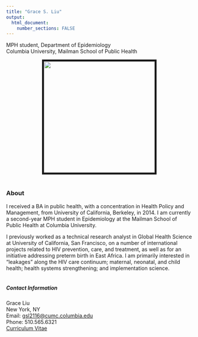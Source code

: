 ```yaml
---
title: "Grace S. Liu"
output: 
  html_document:
    number_sections: FALSE
---
```

MPH student, Department of Epidemiology  
Columbia University, Mailman School of Public Health  

<img src = "images/PLACEHOLDER" 
  style="width:300px; display: block; margin-left: auto; margin-right: auto; border: 5px solid">
<br>

### About
I received a BA in public health, with a concentration in Health Policy and Management, from University of California, Berkeley, in 2014. I am currently a second-year MPH student in Epidemiology at the Mailman School of Public Health at Columbia University.  

I previously worked as a technical research analyst in Global Health Science at University of California, San Francisco, on a number of international projects related to HIV prevention, care, and treatment, as well as for an initiative addressing preterm birth in East Africa. I am primarily interested in “leakages” along the HIV care continuum; maternal, neonatal, and child health; health systems strengthening; and implementation science.  
<br>

##### Contact Information

Grace Liu  
New York, NY  
Email: [gsl2116@cumc.columbia.edu](mailto:<gsl2116@cumc.columbia.edu>)  
Phone: 510.565.6321  
[Curriculum Vitae](LiuGrace_CV_Sep2018.pdf)

